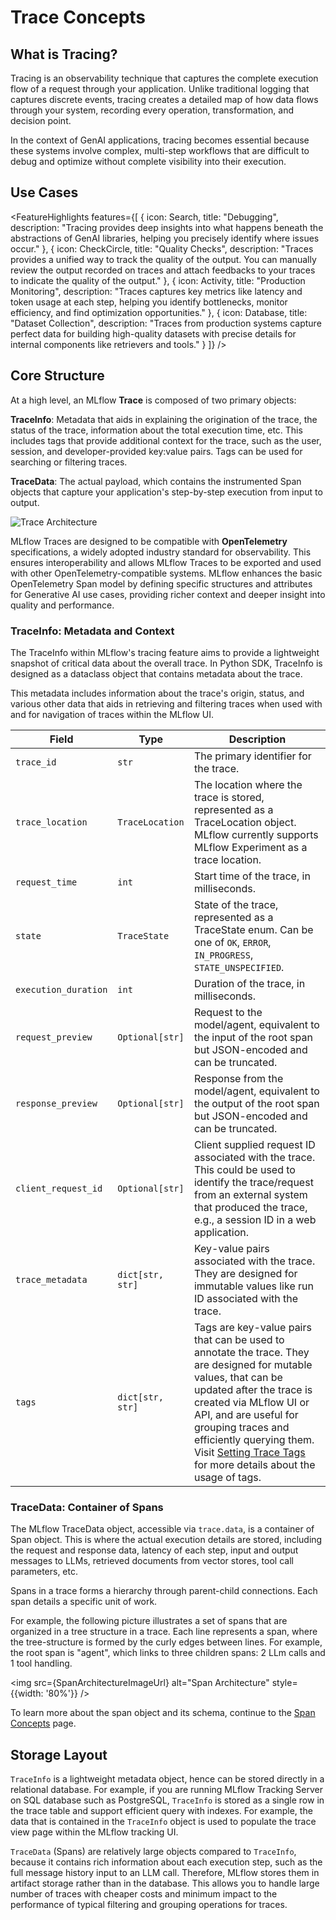 
# Trace Concepts

## What is Tracing?

Tracing is an observability technique that captures the complete execution flow of a request through your application. Unlike traditional logging that captures discrete events, tracing creates a detailed map of how data flows through your system, recording every operation, transformation, and decision point.

In the context of GenAI applications, tracing becomes essential because these systems involve complex, multi-step workflows that are difficult to debug and optimize without complete visibility into their execution.

<ImageBox
  src={GenAITraceDebugImageUrl}
  alt="Trace Example"
  width="70%"
  caption="Example of a Trace for a Tool Calling Agent"
/>

## Use Cases

<FeatureHighlights features={[
  {
    icon: Search,
    title: "Debugging",
    description: "Tracing provides deep insights into what happens beneath the abstractions of GenAI libraries, helping you precisely identify where issues occur."
  },
  {
    icon: CheckCircle,
    title: "Quality Checks",
    description: "Traces provides a unified way to track the quality of the output. You can manually review the output recorded on traces and attach feedbacks to your traces to indicate the quality of the output."
  },
  {
    icon: Activity,
    title: "Production Monitoring",
    description: "Traces captures key metrics like latency and token usage at each step, helping you identify bottlenecks, monitor efficiency, and find optimization opportunities."
  },
  {
    icon: Database,
    title: "Dataset Collection",
    description: "Traces from production systems capture perfect data for building high-quality datasets with precise details for internal components like retrievers and tools."
  }
]} />

## Core Structure

At a high level, an MLflow **Trace** is composed of two primary objects:

**<APILink fn="mlflow.entities.TraceInfo">TraceInfo</APILink>**: Metadata that aids in explaining the origination of the trace, the status of the trace, information about the total execution time, etc. This includes tags that provide additional context for the trace, such as the user, session, and developer-provided key:value pairs. Tags can be used for searching or filtering traces.

**<APILink fn="mlflow.entities.TraceData">TraceData</APILink>**: The actual payload, which contains the instrumented <APILink fn="mlflow.entities.Span">Span</APILink> objects that capture your application's step-by-step execution from input to output.

<div style={{display: 'flex', justifyContent: 'center'}}>
  <img src={TraceArchitectureImageUrl} alt="Trace Architecture" style={{width: '70%'}} />
</div>

MLflow Traces are designed to be compatible with **OpenTelemetry** specifications, a widely adopted industry standard for observability. This ensures interoperability and allows MLflow Traces to be exported and used with other OpenTelemetry-compatible systems. MLflow enhances the basic OpenTelemetry Span model by defining specific structures and attributes for Generative AI use cases, providing richer context and deeper insight into quality and performance.

### TraceInfo: Metadata and Context

The <APILink fn="mlflow.entities.TraceInfo">TraceInfo</APILink> within MLflow's tracing feature aims to provide a lightweight snapshot of critical data about the overall trace. In Python SDK, <APILink fn="mlflow.entities.TraceInfo">TraceInfo</APILink> is designed as a dataclass object that contains metadata about the trace.

This metadata includes information about the trace's origin, status, and various other data that aids in retrieving and filtering traces when used with <APILink fn="mlflow.search_traces" /> and for navigation of traces within the MLflow UI.

| Field                | Type                                                                  | Description                                                                                                                                                                                                                                                                                                                                    |
| -------------------- | --------------------------------------------------------------------- | ---------------------------------------------------------------------------------------------------------------------------------------------------------------------------------------------------------------------------------------------------------------------------------------------------------------------------------------------- |
| `trace_id`           | `str`                                                                 | The primary identifier for the trace.                                                                                                                                                                                                                                                                                                          |
| `trace_location`     | <APILink fn="mlflow.entities.TraceLocation">`TraceLocation`</APILink> | The location where the trace is stored, represented as a TraceLocation object. MLflow currently supports MLflow Experiment as a trace location.                                                                                                                                                                                                |
| `request_time`       | `int`                                                                 | Start time of the trace, in milliseconds.                                                                                                                                                                                                                                                                                                      |
| `state`              | <APILink fn="mlflow.entities.TraceState">`TraceState`</APILink>       | State of the trace, represented as a TraceState enum. Can be one of `OK`, `ERROR`, `IN_PROGRESS`, `STATE_UNSPECIFIED`.                                                                                                                                                                                                                         |
| `execution_duration` | `int`                                                                 | Duration of the trace, in milliseconds.                                                                                                                                                                                                                                                                                                        |
| `request_preview`    | `Optional[str]`                                                       | Request to the model/agent, equivalent to the input of the root span but JSON-encoded and can be truncated.                                                                                                                                                                                                                                    |
| `response_preview`   | `Optional[str]`                                                       | Response from the model/agent, equivalent to the output of the root span but JSON-encoded and can be truncated.                                                                                                                                                                                                                                |
| `client_request_id`  | `Optional[str]`                                                       | Client supplied request ID associated with the trace. This could be used to identify the trace/request from an external system that produced the trace, e.g., a session ID in a web application.                                                                                                                                               |
| `trace_metadata`     | `dict[str, str]`                                                      | Key-value pairs associated with the trace. They are designed for immutable values like run ID associated with the trace.                                                                                                                                                                                                                       |
| `tags`               | `dict[str, str]`                                                      | Tags are key-value pairs that can be used to annotate the trace. They are designed for mutable values, that can be updated after the trace is created via MLflow UI or API, and are useful for grouping traces and efficiently querying them. Visit [Setting Trace Tags](/genai/tracing/attach-tags) for more details about the usage of tags. |

### TraceData: Container of Spans

The MLflow <APILink fn="mlflow.entities.TraceData">TraceData</APILink> object, accessible via `trace.data`, is a container of <APILink fn="mlflow.entities.Span">Span</APILink> object. This is where the actual execution details are stored, including the request and response data, latency of each step, input and output messages to LLMs, retrieved documents from vector stores, tool call parameters, etc.

Spans in a trace forms a hierarchy through parent-child connections. Each span details a specific unit of work.

For example, the following picture illustrates a set of spans that are organized in a tree structure in a trace. Each line represents a span, where the tree-structure is formed by the curly edges between lines. For example, the root span is "agent", which links to three children spans: 2 LLm calls and 1 tool handling.

<img src={SpanArchitectureImageUrl} alt="Span Architecture" style={{width: '80%'}} />

To learn more about the span object and its schema, continue to the [Span Concepts](/genai/tracing/concepts/span) page.

## Storage Layout

`TraceInfo` is a lightweight metadata object, hence can be stored directly in a relational database. For example, if you are running MLflow Tracking Server on SQL database such as PostgreSQL, `TraceInfo` is stored as a single row in the trace table and support efficient query with indexes. For example, the data that is contained in the `TraceInfo` object is used to populate the trace view page within the MLflow tracking UI.

`TraceData` (Spans) are relatively large objects compared to `TraceInfo`, because it contains rich information about each execution step, such as the full message history input to an LLM call. Therefore, MLflow stores them in artifact storage rather than in the database. This allows you to handle large number of traces with cheaper costs and minimum impact to the performance of typical filtering and grouping operations for traces.
